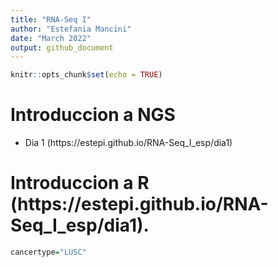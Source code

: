 ```yaml
---
title: "RNA-Seq I"
author: "Estefania Mancini"
date: "March 2022"
output: github_document
---
```


```r
knitr::opts_chunk$set(echo = TRUE)
```


# Introduccion a NGS 

* Dia 1 (https://estepi.github.io/RNA-Seq_I_esp/dia1)

# Introduccion a R (https://estepi.github.io/RNA-Seq_I_esp/dia1).


```r
cancertype="LUSC"
```

